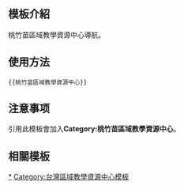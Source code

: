 <includeonly><!-- 在這裡加入模板的保護標識 --></includeonly><noinclude>{{Documentation subpage}}</noinclude>
<!-- 在本行下編輯模板說明 -->
== 模板介紹 ==
桃竹苗區域教學資源中心導航。

== 使用方法 ==
<pre>{{桃竹苗區域教學資源中心}}</pre>

== 注意事项 ==
引用此模板會加入'''Category:桃竹苗區域教學資源中心'''。

== 相關模板 ==

{{台灣高等教育模板導航}}

<includeonly>
<!-- 本行下加入模板的分類 -->
[[Category:桃竹苗區域教學資源中心|*]]
[[Category:台灣區域教學資源中心模板]]
</includeonly>